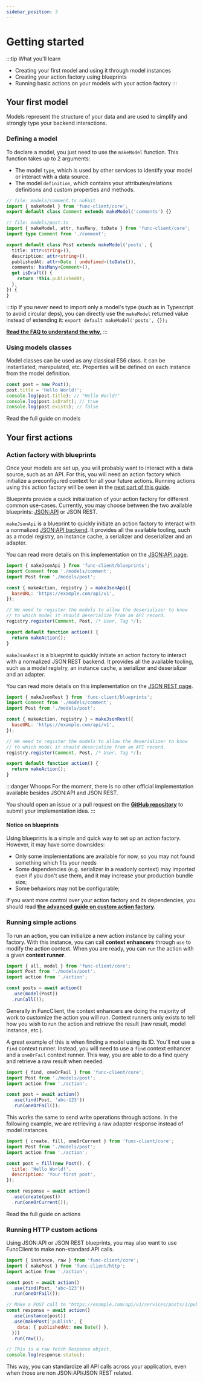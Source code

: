```yaml
---
sidebar_position: 3
---
```



# Getting started

:::tip What you'll learn
- Creating your first model and using it through model instances
- Creating your action factory using blueprints
- Running basic actions on your models with your action factory
:::

## Your first model

Models represent the structure of your data and are used to simplify and
strongly type your backend interactions.

### Defining a model

To declare a model, you just need to use the `makeModel` function.
This function takes up to 2 arguments:

- The model `type`, which is used by other services to identify your model
or interact with a data source.
- The model `definition`, which contains your attributes/relations
definitions and custom properties and methods.

```ts title="models/post.ts"
// file: models/comment.ts noEmit
import { makeModel } from 'func-client/core';
export default class Comment extends makeModel('comments') {}

// file: models/post.ts
import { makeModel, attr, hasMany, toDate } from 'func-client/core';
import type Comment from './comment';

export default class Post extends makeModel('posts', {
  title: attr<string>(),
  description: attr<string>(),
  publishedAt: attr<Date | undefined>(toDate()),
  comments: hasMany<Comment>(),
  get isDraft() {
    return !this.publishedAt;
  },
}) {
}
```

:::tip
If you never need to import only a model's type (such as in Typescript to
avoid circular deps), you can directly use the `makeModel` returned value
instead of extending it: `export default makeModel('posts', {});`

[**Read the FAQ to understand the why.**](/docs/faq#why-classes-are-used-for-models-in-typescript)
:::

### Using models classes

Model classes can be used as any classical ES6 class. It can be instantiated,
manipulated, etc. Properties will be defined on each instance from the model
definition.

```javascript
const post = new Post();
post.title = 'Hello World!';
console.log(post.title); // "Hello World!"
console.log(post.isDraft); // true
console.log(post.exists); // false
```

<Link
  className="button bg--primary-gradient"
  to="/docs/essentials/models"
>
  Read the full guide on models
</Link>

## Your first actions

### Action factory with blueprints

Once your models are set up, you will probably want to interact with a
data source, such as an API.
For this, you will need an action factory which initialize a preconfigured
context for all your future actions.
Running actions using this action factory will be seen in the
[next part of this guide](#running-simple-actions).

Blueprints provide a quick initialization of your action factory for different
common use-cases. Currently, you may choose between the two available
blueprints: [JSON:API](https://jsonapi.org) or JSON REST.

<Tabs groupId="implementation">
  <TabItem
    value="jsonapi"
    label="JSON:API"
    default
  >

`makeJsonApi` is a blueprint to quickly initiate an action factory to
interact with a normalized [JSON:API backend](https://jsonapi.org).
It provides all the available tooling, such as a model registry, an instance
cache, a serializer and deserializer and an adapter.

You can read more details on this implementation on the
[JSON:API page](/docs/advanced/jsonapi).

```javascript title="action.js"
import { makeJsonApi } from 'func-client/blueprints';
import Comment from './models/comment';
import Post from './models/post';

const { makeAction, registry } = makeJsonApi({
  baseURL: 'https://example.com/api/v1',
});

// We need to register the models to allow the deserializer to know
// to which model it should deserialize from an API record.
registry.register(Comment, Post, /* User, Tag */);

export default function action() {
  return makeAction();
}
```

  </TabItem>
  <TabItem
    value="jsonrest"
    label="JSON REST"
  >

`makeJsonRest` is a blueprint to quickly initiate an action factory to
interact with a normalized JSON REST backend.
It provides all the available tooling, such as a model registry, an instance
cache, a serializer and deserializer and an adapter.

You can read more details on this implementation on the
[JSON REST page](/docs/advanced/jsonrest).

```javascript title="action.js"
import { makeJsonRest } from 'func-client/blueprints';
import Comment from './models/comment';
import Post from './models/post';

const { makeAction, registry } = makeJsonRest({
  baseURL: 'https://example.com/api/v1',
});

// We need to register the models to allow the deserializer to know
// to which model it should deserialize from an API record.
registry.register(Comment, Post, /* User, Tag */);

export default function action() {
  return makeAction();
}
```

  </TabItem>
  <TabItem
    value="other"
    label="Other"
  >

:::danger Whoops
For the moment, there is no other official implementation available besides
JSON:API and JSON REST.

You should open an issue or a pull request on the
[**GitHub repository**](https://github.com/paul-thebaud/func-client/issues)
to submit your implementation idea.
:::

  </TabItem>
</Tabs>

#### Notice on blueprints

Using blueprints is a simple and quick way to set up an action factory.
However, it may have some downsides:

- Only some implementations are available for now, so you may not found
something which fits your needs
- Some dependencies (e.g. serializer in a readonly context) may imported
even if you don't use them, and it may increase your production bundle size;
- Some behaviors may not be configurable;

If you want more control over your action factory and its dependencies, you should read
[**the advanced guide on custom action factory**](/docs/advanced/custom-action-factory).

### Running simple actions

To run an action, you can initialize a new action instance by calling your factory.
With this instance, you can call **context enhancers** through `use` to modify
the action context.
When you are ready, you can `run` the action with a given **context runner**.

```javascript
import { all, model } from 'func-client/core';
import Post from './models/post';
import action from './action';

const posts = await action()
  .use(model(Post))
  .run(all());
```

Generally in FuncClient, the context enhancers are doing the majority of work to
customize the action you will run. Context runners only exists to tell how
you wish to run the action and retrieve the result (raw result, model instance,
etc.).

A great example of this is when finding a model using its ID. You'll not use
a `find` context runner. Instead, you will need to use a `find` context
enhancer and a `oneOrFail` context runner. This way, you are able to do
a find query and retrieve a raw result when needed.

```javascript
import { find, oneOrFail } from 'func-client/core';
import Post from './models/post';
import action from './action';

const post = await action()
  .use(find(Post, 'abc-123'))
  .run(oneOrFail());
```

This works the same to send write operations through actions. In the following
example, we are retrieving a raw adapter response instead of model instances.

```javascript
import { create, fill, oneOrCurrent } from 'func-client/core';
import Post from './models/post';
import action from './action';

const post = fill(new Post(), {
  title: 'Hello World!',
  description: 'Your first post',
});

const response = await action()
  .use(create(post))
  .run(oneOrCurrent());
```

<Link
  className="button bg--primary-gradient"
  to="/docs/essentials/actions"
>
  Read the full guide on actions
</Link>

### Running HTTP custom actions

Using JSON:API or JSON REST blueprints, you may also want to use FuncClient
to make non-standard API calls.

```javascript
import { instance, raw } from 'func-client/core';
import { makePost } from 'func-client/http';
import action from './action';

const post = await action()
  .use(find(Post, 'abc-123'))
  .run(oneOrFail());

// Make a POST call to "https://example.com/api/v1/services/posts/1/publish"
const response = await action()
  .use(instance(post))
  .use(makePost('publish', {
    data: { publishedAt: new Date() },
  }))
  .run(raw());

// This is a raw fetch Response object.
console.log(response.status);
```

This way, you can standardize all API calls across your application, even when
those are non JSON:API/JSON REST related.
